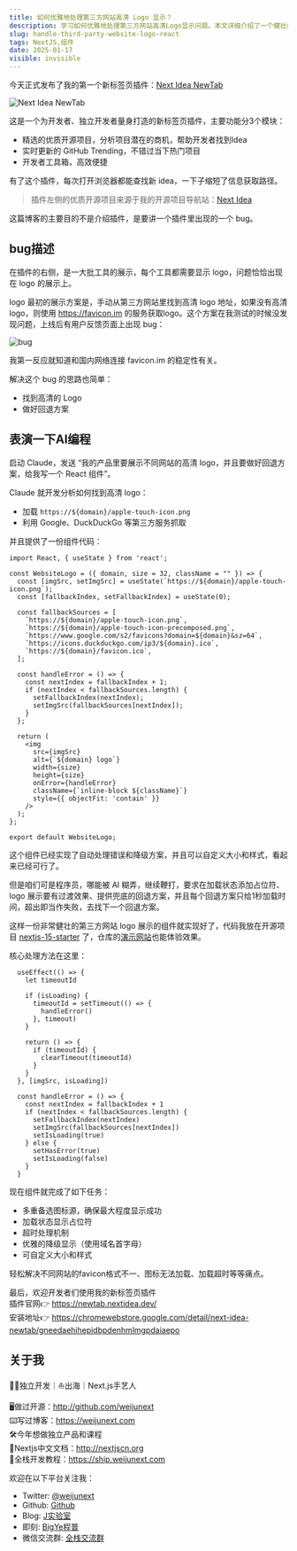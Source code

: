 ```yaml
---
title: 如何优雅地处理第三方网站高清 Logo 显示？
description: 学习如何优雅地处理第三方网站高清Logo显示问题。本文详细介绍了一个健壮的React组件实现方案，包括多重备选图标源、加载状态占位符、超时处理机制和优雅的降级显示。通过实际案例展示如何解决favicon格式不一、图标加载失败等常见问题。
slug: handle-third-party-website-logo-react
tags: NextJS,组件
date: 2025-01-17
visible: invisible
---
```


今天正式发布了我的第一个新标签页插件：[Next Idea NewTab](https://newtab.nextidea.dev/)

![Next Idea NewTab](/assets/064/og.webp)

这是一个为开发者、独立开发者量身打造的新标签页插件，主要功能分3个模块：

- 精选的优质开源项目，分析项目潜在的商机，帮助开发者找到Idea
- 实时更新的 GitHub Trending，不错过当下热门项目
- 开发者工具箱，高效便捷

有了这个插件，每次打开浏览器都能查找新 idea，一下子缩短了信息获取路径。

> 插件左侧的优质开源项目来源于我的开源项目导航站：[Next Idea](https://nextidea.dev/)

这篇博客的主要目的不是介绍插件，是要讲一个插件里出现的一个 bug。

## bug描述

在插件的右侧，是一大批工具的展示，每个工具都需要显示 logo，问题恰恰出现在 logo 的展示上。

logo 最初的展示方案是，手动从第三方网站里找到高清 logo 地址，如果没有高清 logo，则使用 https://favicon.im 的服务获取logo。这个方案在我测试的时候没发现问题，上线后有用户反馈页面上出现 bug：

![bug](/assets/064/bug-2.webp)

我第一反应就知道和国内网络连接 favicon.im 的稳定性有关。

解决这个 bug 的思路也简单：

- 找到高清的 Logo
- 做好回退方案

## 表演一下AI编程

启动 Claude，发送 “我的产品里要展示不同网站的高清 logo，并且要做好回退方案，给我写一个 React 组件”。

Claude 就开发分析如何找到高清 logo：
- 加载 `https://${domain}/apple-touch-icon.png`
- 利用 Google、DuckDuckGo 等第三方服务抓取

并且提供了一份组件代码：

```tsx
import React, { useState } from 'react';

const WebsiteLogo = ({ domain, size = 32, className = "" }) => {
  const [imgSrc, setImgSrc] = useState(`https://${domain}/apple-touch-icon.png`);
  const [fallbackIndex, setFallbackIndex] = useState(0);
  
  const fallbackSources = [
    `https://${domain}/apple-touch-icon.png`,
    `https://${domain}/apple-touch-icon-precomposed.png`,
    `https://www.google.com/s2/favicons?domain=${domain}&sz=64`,
    `https://icons.duckduckgo.com/ip3/${domain}.ico`,
    `https://${domain}/favicon.ico`,
  ];

  const handleError = () => {
    const nextIndex = fallbackIndex + 1;
    if (nextIndex < fallbackSources.length) {
      setFallbackIndex(nextIndex);
      setImgSrc(fallbackSources[nextIndex]);
    }
  };

  return (
    <img 
      src={imgSrc}
      alt={`${domain} logo`}
      width={size}
      height={size}
      onError={handleError}
      className={`inline-block ${className}`}
      style={{ objectFit: 'contain' }}
    />
  );
};

export default WebsiteLogo;
```

这个组件已经实现了自动处理错误和降级方案，并且可以自定义大小和样式，看起来已经可行了。

但是咱们可是程序员，哪能被 AI 糊弄，继续鞭打，要求在加载状态添加占位符、logo 展示要有过渡效果、提供兜底的回退方案，并且每个回退方案只给1秒加载时间，超出即当作失败，去找下一个回退方案。

这样一份非常健壮的第三方网站 logo 展示的组件就实现好了，代码我放在开源项目 [nextjs-15-starter](https://github.com/weijunext/nextjs-15-starter/blob/main/components/WebsiteLogo.tsx) 了，仓库的[演示网站](https://starter.weijunext.com/)也能体验效果。

核心处理方法在这里：

```tsx
  useEffect(() => {
    let timeoutId

    if (isLoading) {
      timeoutId = setTimeout(() => {
        handleError()
      }, timeout)
    }

    return () => {
      if (timeoutId) {
        clearTimeout(timeoutId)
      }
    }
  }, [imgSrc, isLoading])

  const handleError = () => {
    const nextIndex = fallbackIndex + 1
    if (nextIndex < fallbackSources.length) {
      setFallbackIndex(nextIndex)
      setImgSrc(fallbackSources[nextIndex])
      setIsLoading(true)
    } else {
      setHasError(true)
      setIsLoading(false)
    }
  }
```

现在组件就完成了如下任务：
- 多重备选图标源，确保最大程度显示成功
- 加载状态显示占位符
- 超时处理机制
- 优雅的降级显示（使用域名首字母）
- 可自定义大小和样式

轻松解决不同网站的favicon格式不一、图标无法加载、加载超时等等痛点。

<Aside>

最后，欢迎开发者们使用我的新标签页插件  
插件官网👉 https://newtab.nextidea.dev/  
安装地址👉 https://chromewebstore.google.com/detail/next-idea-newtab/gneedaehihepidbpdenhmlmgpdaiaepo
</Aside>


## 关于我

🧑‍💻独立开发｜⛵️出海｜Next.js手艺人

🖥️做过开源：http://github.com/weijunext  
⌨️写过博客：https://weijunext.com  
🛠️今年想做独立产品和课程  
📘Nextjs中文文档：http://nextjscn.org  
📙全栈开发教程：https://ship.weijunext.com  

欢迎在以下平台关注我：

- Twitter: [@weijunext](https://x.com/weijunext)
- Github: [Github](https://github.com/weijunext)
- Blog: [J实验室](https://weijunext.com/)
- 即刻: [BigYe程普](https://m.okjike.com/users/13EF1128-B51B-4D22-8B95-16BB406529F0)
- 微信交流群: [全栈交流群](/make-a-friend)


